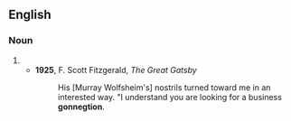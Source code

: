 ==English==

===Noun===
{{en-noun}}
# {{eye dialect|connection}}
#*'''1925''', F. Scott Fitzgerald, ''The Great Gatsby''
#*:His [Murray Wolfsheim's] nostrils turned toward me in an interested way. "I understand you are looking for a business '''gonnegtion'''.
